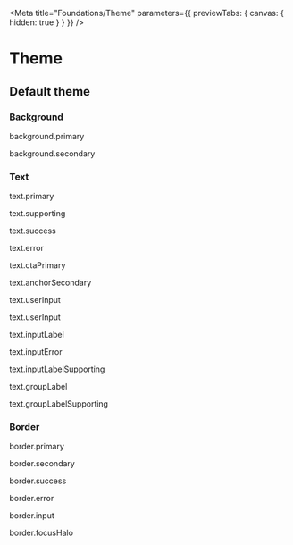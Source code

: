 

<Meta
    title="Foundations/Theme"
    parameters={{ previewTabs: { canvas: { hidden: true } } }}
/>

# Theme

## Default theme

### Background

<Row>
    <Col sm={12} lg={6} align="center">
        <div
            className="paletteColour"
            style={{ backgroundColor: background.primary }}
        ></div>
    </Col>
    <Col sm={12} lg={6} align="center">
        <p>background.primary</p>
    </Col>
</Row>

<Row>
    <Col sm={12} lg={6} align="center">
        <div
            className="paletteColour"
            style={{ backgroundColor: background.secondary }}
        ></div>
    </Col>
    <Col sm={12} lg={6} align="center">
        <p>background.secondary</p>
    </Col>
</Row>

### Text

<Row>
    <Col sm={12} lg={6} align="center">
        <div
            className="paletteColour"
            style={{ backgroundColor: text.primary }}
        ></div>
    </Col>
    <Col sm={12} lg={6} align="center">
        <p>text.primary</p>
    </Col>
</Row>

<Row>
    <Col sm={12} lg={6} align="center">
        <div
            className="paletteColour"
            style={{ backgroundColor: text.supporting }}
        ></div>
    </Col>
    <Col sm={12} lg={6} align="center">
        <p>text.supporting</p>
    </Col>
</Row>

<Row>
    <Col sm={12} lg={6} align="center">
        <div
            className="paletteColour"
            style={{ backgroundColor: text.success }}
        ></div>
    </Col>
    <Col sm={12} lg={6} align="center">
        <p>text.success</p>
    </Col>
</Row>

<Row>
    <Col sm={12} lg={6} align="center">
        <div
            className="paletteColour"
            style={{ backgroundColor: text.error }}
        ></div>
    </Col>
    <Col sm={12} lg={6} align="center">
        <p>text.error</p>
    </Col>
</Row>

<Row>
    <Col sm={12} lg={6} align="center">
        <div
            className="paletteColour"
            style={{ backgroundColor: text.ctaPrimary }}
        ></div>
    </Col>
    <Col sm={12} lg={6} align="center">
        <p>text.ctaPrimary</p>
    </Col>
</Row>

<Row>
    <Col sm={12} lg={6} align="center">
        <div
            className="paletteColour"
            style={{ backgroundColor: text.anchorSecondary }}
        ></div>
    </Col>
    <Col sm={12} lg={6} align="center">
        <p>text.anchorSecondary</p>
    </Col>
</Row>

<Row>
    <Col sm={12} lg={6} align="center">
        <div
            className="paletteColour"
            style={{ backgroundColor: text.userInput }}
        ></div>
    </Col>
    <Col sm={12} lg={6} align="center">
        <p>text.userInput</p>
    </Col>
</Row>

<Row>
    <Col sm={12} lg={6} align="center">
        <div
            className="paletteColour"
            style={{ backgroundColor: text.userInput }}
        ></div>
    </Col>
    <Col sm={12} lg={6} align="center">
        <p>text.userInput</p>
    </Col>
</Row>

<Row>
    <Col sm={12} lg={6} align="center">
        <div
            className="paletteColour"
            style={{ backgroundColor: text.inputLabel }}
        ></div>
    </Col>
    <Col sm={12} lg={6} align="center">
        <p>text.inputLabel</p>
    </Col>
</Row>

<Row>
    <Col sm={12} lg={6} align="center">
        <div
            className="paletteColour"
            style={{ backgroundColor: text.inputError }}
        ></div>
    </Col>
    <Col sm={12} lg={6} align="center">
        <p>text.inputError</p>
    </Col>
</Row>

<Row>
    <Col sm={12} lg={6} align="center">
        <div
            className="paletteColour"
            style={{ backgroundColor: text.inputLabelSupporting }}
        ></div>
    </Col>
    <Col sm={12} lg={6} align="center">
        <p>text.inputLabelSupporting</p>
    </Col>
</Row>

<Row>
    <Col sm={12} lg={6} align="center">
        <div
            className="paletteColour"
            style={{ backgroundColor: text.groupLabel }}
        ></div>
    </Col>
    <Col sm={12} lg={6} align="center">
        <p>text.groupLabel</p>
    </Col>
</Row>

<Row>
    <Col sm={12} lg={6} align="center">
        <div
            className="paletteColour"
            style={{ backgroundColor: text.groupLabelSupporting }}
        ></div>
    </Col>
    <Col sm={12} lg={6} align="center">
        <p>text.groupLabelSupporting</p>
    </Col>
</Row>

### Border

<Row>
    <Col sm={12} lg={6} align="center">
        <div
            className="paletteColour"
            style={{ backgroundColor: border.primary }}
        ></div>
    </Col>
    <Col sm={12} lg={6} align="center">
        <p>border.primary</p>
    </Col>
</Row>

<Row>
    <Col sm={12} lg={6} align="center">
        <div
            className="paletteColour"
            style={{ backgroundColor: border.secondary }}
        ></div>
    </Col>
    <Col sm={12} lg={6} align="center">
        <p>border.secondary</p>
    </Col>
</Row>

<Row>
    <Col sm={12} lg={6} align="center">
        <div
            className="paletteColour"
            style={{ backgroundColor: border.success }}
        ></div>
    </Col>
    <Col sm={12} lg={6} align="center">
        <p>border.success</p>
    </Col>
</Row>

<Row>
    <Col sm={12} lg={6} align="center">
        <div
            className="paletteColour"
            style={{ backgroundColor: border.error }}
        ></div>
    </Col>
    <Col sm={12} lg={6} align="center">
        <p>border.error</p>
    </Col>
</Row>

<Row>
    <Col sm={12} lg={6} align="center">
        <div
            className="paletteColour"
            style={{ backgroundColor: border.input }}
        ></div>
    </Col>
    <Col sm={12} lg={6} align="center">
        <p>border.input</p>
    </Col>
</Row>

<Row>
    <Col sm={12} lg={6} align="center">
        <div
            className="paletteColour"
            style={{ backgroundColor: border.focusHalo }}
        ></div>
    </Col>
    <Col sm={12} lg={6} align="center">
        <p>border.focusHalo</p>
    </Col>
</Row>

